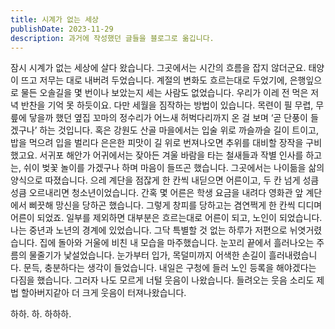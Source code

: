 ```yaml
---
title: 시계가 없는 세상
publishDate: 2023-11-29
description: 과거에 작성했던 글들을 블로그로 옮깁니다.
---
```


잠시 시계가 없는 세상에 살다 왔습니다. 그곳에서는 시간의 흐름을 잡지 않더군요. 태양이 뜨고 저무는 대로 내버려 두었습니다. 계절의 변화도 흐르는대로 두었기에, 은행잎으로 물든 오솔길을 몇 번이나 보았는지 세는 사람도 없었습니다. 우리가 이레 전 먹은 저녁 반찬을 기억 못 하듯이요.
다만 세월을 짐작하는 방법이 있습니다. 목련이 필 무렵, 무릎에 닿을까 했던 옆집 꼬마의 정수리가 어느새 허벅다리까지 온 걸 보며 ‘곧 단풍이 들겠구나’ 하는 것입니다. 혹은 강원도 산골 마을에서는 입술 위로 까슬까슬 길이 트이고, 밥을 먹으려 입을 벌리다 은은한 피맛이 길 위로 번져나오면 추위를 대비할 장작을 구비했고요. 서귀포 해안가 어귀에서는 잦아든 겨울 바람을 타는 철새들과 작별 인사를 하고는, 쉬이 벚꽃 놀이를 가겠구나 하며 마음이 들뜨곤 했습니다.
그곳에서는 나이듦을 삶의 양식으로 따졌습니다. 으레 계단을 점잖게 한 칸씩 내딛으면 어른이고, 두 칸 넘게 성큼성큼 오르내리면 청소년이었습니다. 간혹 몇 어른은 학생 요금을 내려다 영화관 앞 계단에서 삐끗해 망신을 당하곤 했습니다. 그렇게 창피를 당하고는 겸연쩍게 한 칸씩 디디며 어른이 되었죠. 일부를 제외하면 대부분은 흐르는대로 어른이 되고, 노인이 되었습니다.
나는 중년과 노년의 경계에 있었습니다. 그닥 특별할 것 없는 하루가 저편으로 뉘엿거렸습니다. 집에 돌아와 거울에 비친 내 모습을 마주했습니다. 눈꼬리 끝에서 흘러나오는 주름의 물줄기가 낯설었습니다. 눈가부터 입가, 목덜미까지 어색한 손길이 흘러내렸습니다. 문득, 충분하다는 생각이 들었습니다. 내일은 구청에 들러 노인 등록을 해야겠다는 다짐을 했습니다. 그러자 나도 모르게 너털 웃음이 나왔습니다. 들려오는 웃음 소리도 제법 할아버지같아 더 크게 웃음이 터져나왔습니다.

하하. 하.
하하하.
